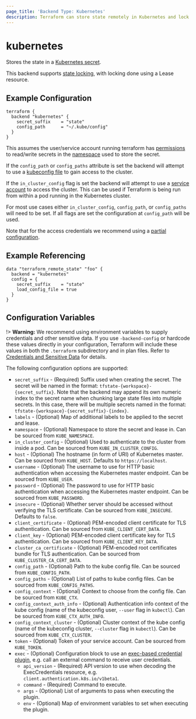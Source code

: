 ```yaml
---
page_title: 'Backend Type: Kubernetes'
description: Terraform can store state remotely in Kubernetes and lock that state.
---
```


# kubernetes

Stores the state in a [Kubernetes secret](https://kubernetes.io/docs/concepts/configuration/secret/).

This backend supports [state locking](/terraform/language/state/locking), with locking done using a Lease resource.

## Example Configuration

```hcl
terraform {
  backend "kubernetes" {
    secret_suffix    = "state"
    config_path      = "~/.kube/config"
  }
}
```

This assumes the user/service account running terraform has [permissions](https://kubernetes.io/docs/reference/access-authn-authz/authorization/) to read/write secrets in the [namespace](https://kubernetes.io/docs/concepts/overview/working-with-objects/namespaces/) used to store the secret.

If the `config_path` or `config_paths` attribute is set the backend will attempt to use a [kubeconfig file](https://kubernetes.io/docs/concepts/configuration/organize-cluster-access-kubeconfig/) to gain access to the cluster.

If the `in_cluster_config` flag is set the backend will attempt to use a [service account](https://kubernetes.io/docs/tasks/configure-pod-container/configure-service-account/) to access the cluster. This can be used if Terraform is being run from within a pod running in the Kubernetes cluster.

For most use cases either `in_cluster_config`, `config_path`, or `config_paths` will need to be set. If all flags are set the configuration at `config_path` will be used.

Note that for the access credentials we recommend using a [partial configuration](/terraform/language/settings/backends/configuration#partial-configuration).

## Example Referencing

```hcl
data "terraform_remote_state" "foo" {
  backend = "kubernetes"
  config = {
    secret_suffix    = "state"
    load_config_file = true
  }
}
```

## Configuration Variables

!> **Warning:**  We recommend using environment variables to supply credentials and other sensitive data. If you use `-backend-config` or hardcode these values directly in your configuration, Terraform will include these values in both the `.terraform` subdirectory and in plan files. Refer to [Credentials and Sensitive Data](/terraform/language/settings/backends/configuration#credentials-and-sensitive-data) for details.

The following configuration options are supported:

* `secret_suffix` - (Required) Suffix used when creating the secret. The secret will be named in the format: `tfstate-{workspace}-{secret_suffix}`. Note that the backend may append its own numeric index to the secret name when chunking large state files into multiple secrets. In this case, there will be multiple secrets named in the format: `tfstate-{workspace}-{secret_suffix}-{index}`.
* `labels` - (Optional) Map of additional labels to be applied to the secret and lease.
* `namespace` - (Optional) Namespace to store the secret and lease in. Can be sourced from `KUBE_NAMESPACE`.
* `in_cluster_config` - (Optional) Used to authenticate to the cluster from inside a pod. Can be sourced from `KUBE_IN_CLUSTER_CONFIG`.
* `host` - (Optional) The hostname (in form of URI) of Kubernetes master. Can be sourced from `KUBE_HOST`. Defaults to `https://localhost`.
* `username` - (Optional) The username to use for HTTP basic authentication when accessing the Kubernetes master endpoint. Can be sourced from `KUBE_USER`.
* `password` - (Optional) The password to use for HTTP basic authentication when accessing the Kubernetes master endpoint. Can be sourced from `KUBE_PASSWORD`.
* `insecure` - (Optional) Whether server should be accessed without verifying the TLS certificate. Can be sourced from `KUBE_INSECURE`. Defaults to `false`.
* `client_certificate` - (Optional) PEM-encoded client certificate for TLS authentication. Can be sourced from `KUBE_CLIENT_CERT_DATA`.
* `client_key` - (Optional) PEM-encoded client certificate key for TLS authentication. Can be sourced from `KUBE_CLIENT_KEY_DATA`.
* `cluster_ca_certificate` - (Optional) PEM-encoded root certificates bundle for TLS authentication. Can be sourced from `KUBE_CLUSTER_CA_CERT_DATA`.
* `config_path` - (Optional) Path to the kube config file. Can be sourced from `KUBE_CONFIG_PATH`.
* `config_paths` - (Optional) List of paths to kube config files. Can be sourced from `KUBE_CONFIG_PATHS`.
* `config_context` - (Optional) Context to choose from the config file. Can be sourced from `KUBE_CTX`.
* `config_context_auth_info` - (Optional) Authentication info context of the kube config (name of the kubeconfig user, `--user` flag in `kubectl`). Can be sourced from `KUBE_CTX_AUTH_INFO`.
* `config_context_cluster` - (Optional) Cluster context of the kube config (name of the kubeconfig cluster, `--cluster` flag in `kubectl`). Can be sourced from `KUBE_CTX_CLUSTER`.
* `token` - (Optional) Token of your service account.  Can be sourced from `KUBE_TOKEN`.
* `exec` - (Optional) Configuration block to use an [exec-based credential plugin](https://kubernetes.io/docs/reference/access-authn-authz/authentication/#client-go-credential-plugins), e.g. call an external command to receive user credentials.
  * `api_version` - (Required) API version to use when decoding the ExecCredentials resource, e.g. `client.authentication.k8s.io/v1beta1`.
  * `command` - (Required) Command to execute.
  * `args` - (Optional) List of arguments to pass when executing the plugin.
  * `env` - (Optional) Map of environment variables to set when executing the plugin.
